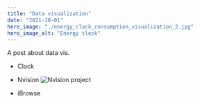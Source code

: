 ```yaml
---
title: "Data visualization"
date: "2021-10-01"
hero_image: "./energy_clock_consumption_visualization_2.jpg"
hero_image_alt: "Energy clock"
---
```

A post about data vis.
* Clock

* Nvision
![Nvision project](./nvision_information_visualization_1.jpg)

* iBrowse